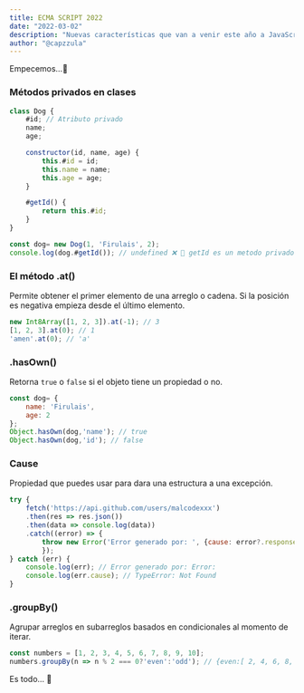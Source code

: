 ```yaml
---
title: ECMA SCRIPT 2022
date: "2022-03-02"
description: "Nuevas características que van a venir este año a JavaScript 🍪"
author: "@capzzula"
---
```


Empecemos…🤞


### Métodos privados en clases

```javascript
class Dog {
    #id; // Atributo privado
    name;
    age;

    constructor(id, name, age) {
        this.#id = id;
        this.name = name;
        this.age = age;
    }

    #getId() {
        return this.#id;
    }
}

const dog= new Dog(1, 'Firulais', 2);
console.log(dog.#getId()); // undefined ❌ 🤔 getId es un metodo privado
```

### El método .at()

Permite obtener el primer elemento de una arreglo o cadena. Si la posición es negativa empieza desde el último elemento.

```javascript
new Int8Array([1, 2, 3]).at(-1); // 3
[1, 2, 3].at(0); // 1
'amen'.at(0); // 'a'
```

### .hasOwn() 

Retorna `true` o `false` si el objeto tiene un propiedad o no.

```javascript
const dog= {
    name: 'Firulais',
    age: 2
};
Object.hasOwn(dog,'name'); // true
Object.hasOwn(dog,'id'); // false
```

### Cause

Propiedad que puedes usar para dara una estructura a una excepción.

```javascript
try {
    fetch('https://api.github.com/users/malcodexxx')
    .then(res => res.json())
    .then(data => console.log(data))
    .catch((error) => {
        throw new Error('Error generado por: ', {cause: error?.response?.message});
        });
} catch (err) {
    console.log(err); // Error generado por: Error:  
    console.log(err.cause); // TypeError: Not Found
}
```


### .groupBy()

Agrupar arreglos en subarreglos basados en condicionales al momento de iterar.

```javascript
const numbers = [1, 2, 3, 4, 5, 6, 7, 8, 9, 10];
numbers.groupBy(n => n % 2 === 0?'even':'odd'); // {even:[ 2, 4, 6, 8, 10 ], odd:[ 1, 3, 5, 7, 9 ]} 
```


Es todo... 🥱
